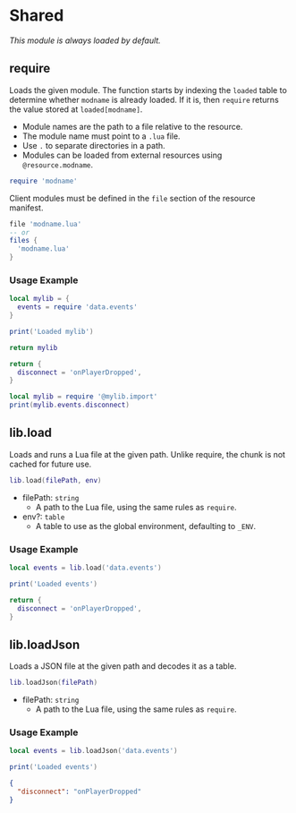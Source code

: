 
# Shared

_This module is always loaded by default._

## require

Loads the given module. The function starts by indexing the `loaded` table to determine whether `modname` is already loaded. If it is, then `require` returns the value stored at `loaded[modname]`.

- Module names are the path to a file relative to the resource.
- The module name must point to a `.lua` file.
- Use `.` to separate directories in a path.
- Modules can be loaded from external resources using `@resource.modname`.

```lua copy
require 'modname'
```

<Callout type="warning">

Client modules must be defined in the `file` section of the resource manifest.

```lua copy filename="fxmanifest.lua"
file 'modname.lua'
-- or
files {
  'modname.lua'
}
```

</Callout>



### Usage Example

<FileTree>
  <FileTree.Folder name="/resources/" defaultOpen>
    <FileTree.Folder name="/myLib/" defaultOpen>
      <FileTree.File name="import.lua" />
      <FileTree.Folder name="/data/" defaultOpen>
        <FileTree.File name="events.lua" />
      </FileTree.Folder>
    </FileTree.Folder>
    <FileTree.Folder name="/myResource/" defaultOpen>
      <FileTree.File name="server.lua" />
    </FileTree.Folder>
  </FileTree.Folder>
</FileTree>


```lua copy filename="mylib/import.lua"
local mylib = {
  events = require 'data.events'
}

print('Loaded mylib')

return mylib
```

```lua copy filename="mylib/data/events.lua"
return {
  disconnect = 'onPlayerDropped',
}
```

```lua copy filename="myresource/server.lua"
local mylib = require '@mylib.import'
print(mylib.events.disconnect)
```

## lib.load

Loads and runs a Lua file at the given path. Unlike require, the chunk is not cached for future use.

```lua copy
lib.load(filePath, env)
```

- filePath: `string`
  - A path to the Lua file, using the same rules as `require`.
- env?: `table`
  - A table to use as the global environment, defaulting to `_ENV`.

### Usage Example

```lua copy filename="myresource/import.lua"
local events = lib.load('data.events')

print('Loaded events')
```

```lua copy filename="myresource/data/events.lua"
return {
  disconnect = 'onPlayerDropped',
}
```

## lib.loadJson

Loads a JSON file at the given path and decodes it as a table.

```lua copy
lib.loadJson(filePath)
```

- filePath: `string`
  - A path to the Lua file, using the same rules as `require`.

### Usage Example

```lua copy filename="myresource/import.lua"
local events = lib.loadJson('data.events')

print('Loaded events')
```

```json filename="myresource/data/events.json"
{
  "disconnect": "onPlayerDropped"
}
```
